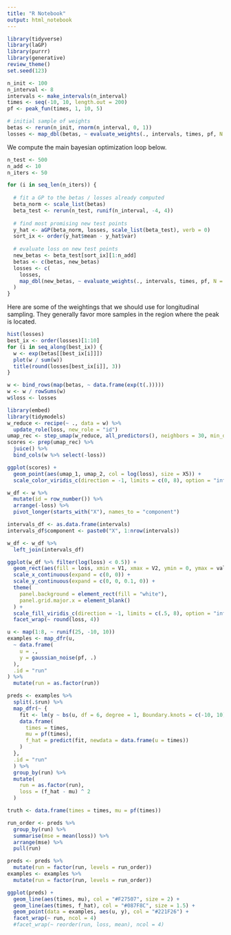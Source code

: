 ```yaml
---
title: "R Notebook"
output: html_notebook
---
```


```r
library(tidyverse)
library(laGP)
library(purrr)
library(generative)
review_theme()
set.seed(123)
```

```r
n_init <- 100
n_interval <- 8
intervals <- make_intervals(n_interval)
times <- seq(-10, 10, length.out = 200)
pf <- peak_fun(times, 1, 10, 5)

# initial sample of weights
betas <- rerun(n_init, rnorm(n_interval, 0, 1))
losses <- map_dbl(betas, ~ evaluate_weights(., intervals, times, pf, N = 25))
```

We compute the main bayesian optimization loop below.

```r
n_test <- 500
n_add <- 10
n_iters <- 50

for (i in seq_len(n_iters)) {
  
  # fit a GP to the betas / losses already computed
  beta_norm <- scale_list(betas)
  beta_test <- rerun(n_test, runif(n_interval, -4, 4))
  
  # find most promising new test points
  y_hat <- aGP(beta_norm, losses, scale_list(beta_test), verb = 0)
  sort_ix <- order(y_hat$mean - y_hat$var)
  
  # evaluate loss on new test points
  new_betas <- beta_test[sort_ix][1:n_add]
  betas <- c(betas, new_betas)
  losses <- c(
    losses, 
    map_dbl(new_betas, ~ evaluate_weights(., intervals, times, pf, N = 15))
  )
}
```
Here are some of the weightings that we should use for longitudinal sampling.
They generally favor more samples in the region where the peak is located.

```r
hist(losses)
best_ix <- order(losses)[1:10]
for (i in seq_along(best_ix)) {
  w <- exp(betas[[best_ix[i]]])
  plot(w / sum(w))
  title(round(losses[best_ix[i]], 3))
}
```
```r
w <- bind_rows(map(betas, ~ data.frame(exp(t(.)))))
w <- w / rowSums(w)
w$loss <- losses

library(embed)
library(tidymodels)
w_reduce <- recipe(~ ., data = w) %>%
  update_role(loss, new_role = "id")
umap_rec <- step_umap(w_reduce, all_predictors(), neighbors = 30, min_dist = 0.05)
scores <- prep(umap_rec) %>% 
  juice() %>%
  bind_cols(w %>% select(-loss))
```

```r
ggplot(scores) +
  geom_point(aes(umap_1, umap_2, col = log(loss), size = X5)) +
  scale_color_viridis_c(direction = -1, limits = c(0, 8), option = "inferno")
```

```r
w_df <- w %>%
  mutate(id = row_number()) %>%
  arrange(-loss) %>%
  pivot_longer(starts_with("X"), names_to = "component")

intervals_df <- as.data.frame(intervals)
intervals_df$component <- paste0("X", 1:nrow(intervals))

w_df <- w_df %>%
  left_join(intervals_df)
```

```r
ggplot(w_df %>% filter(log(loss) < 0.5)) +
  geom_rect(aes(fill = loss, xmin = V1, xmax = V2, ymin = 0, ymax = value), alpha = 0.3) +
  scale_x_continuous(expand = c(0, 0)) +
  scale_y_continuous(expand = c(0, 0, 0.1, 0)) +
  theme(
    panel.background = element_rect(fill = "white"),
    panel.grid.major.x = element_blank()
  ) +
  scale_fill_viridis_c(direction = -1, limits = c(.5, 8), option = "inferno") +
  facet_wrap(~ round(loss, 4))
```

```r
u <- map(1:8, ~ runif(25, -10, 10))
examples <- map_dfr(u,
  ~ data.frame(
    u = .,
    y = gaussian_noise(pf, .)
  ),
  .id = "run"
) %>%
  mutate(run = as.factor(run))

preds <- examples %>%
  split(.$run) %>%
  map_dfr(~ {
    fit <- lm(y ~ bs(u, df = 6, degree = 1, Boundary.knots = c(-10, 10)), data = .)
    data.frame(
      times = times,
      mu = pf(times),
      f_hat = predict(fit, newdata = data.frame(u = times))
    )
  },
  .id = "run"
  ) %>%
  group_by(run) %>%
  mutate(
    run = as.factor(run), 
    loss = (f_hat - mu) ^ 2
  )

truth <- data.frame(times = times, mu = pf(times))

run_order <- preds %>%
  group_by(run) %>%
  summarise(mse = mean(loss)) %>%
  arrange(mse) %>%
  pull(run)

preds <- preds %>%
  mutate(run = factor(run, levels = run_order))
examples <- examples %>%
  mutate(run = factor(run, levels = run_order))

ggplot(preds) +
  geom_line(aes(times, mu), col = "#F27507", size = 2) +
  geom_line(aes(times, f_hat), col = "#087F8C", size = 1.5) +
  geom_point(data = examples, aes(u, y), col = "#221F26") +
  facet_wrap(~ run, ncol = 4)
  #facet_wrap(~ reorder(run, loss, mean), ncol = 4)
  
```

